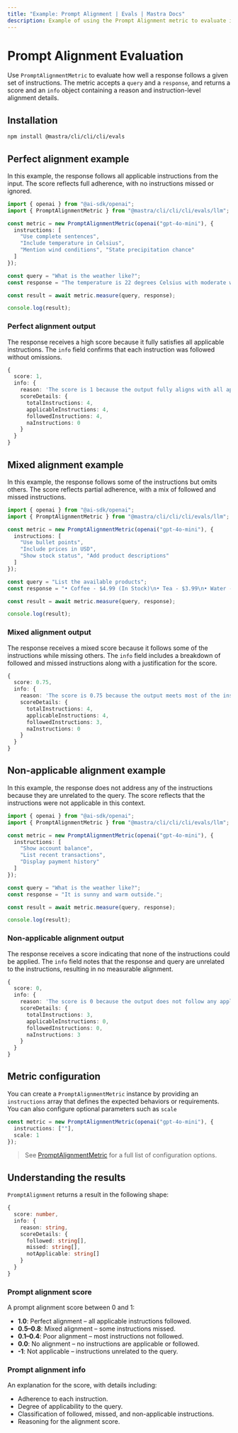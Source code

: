 ```yaml
---
title: "Example: Prompt Alignment | Evals | Mastra Docs"
description: Example of using the Prompt Alignment metric to evaluate instruction adherence in responses.
---
```



# Prompt Alignment Evaluation

<ScorerCallout />

Use `PromptAlignmentMetric` to evaluate how well a response follows a given set of instructions. The metric accepts a `query` and a `response`, and returns a score and an `info` object containing a reason and instruction-level alignment details.

## Installation

```bash copy
npm install @mastra/cli/cli/cli/evals
```

## Perfect alignment example

In this example, the response follows all applicable instructions from the input. The score reflects full adherence, with no instructions missed or ignored.

```typescript filename="src/example-high-perfect-alignment.ts" showLineNumbers copy
import { openai } from "@ai-sdk/openai";
import { PromptAlignmentMetric } from "@mastra/cli/cli/cli/evals/llm";

const metric = new PromptAlignmentMetric(openai("gpt-4o-mini"), {
  instructions: [
    "Use complete sentences",
    "Include temperature in Celsius",
    "Mention wind conditions", "State precipitation chance"
  ]
});

const query = "What is the weather like?";
const response = "The temperature is 22 degrees Celsius with moderate winds from the northwest. There is a 30% chance of rain.";

const result = await metric.measure(query, response);

console.log(result);
```

### Perfect alignment output

The response receives a high score because it fully satisfies all applicable instructions. The `info` field confirms that each instruction was followed without omissions.

```typescript
{
  score: 1,
  info: {
    reason: 'The score is 1 because the output fully aligns with all applicable instructions, providing a comprehensive weather report that includes temperature, wind conditions, and chance of precipitation, all presented in complete sentences.',
    scoreDetails: {
      totalInstructions: 4,
      applicableInstructions: 4,
      followedInstructions: 4,
      naInstructions: 0
    }
  }
}
```

## Mixed alignment example

In this example, the response follows some of the instructions but omits others. The score reflects partial adherence, with a mix of followed and missed instructions.

```typescript filename="src/example-high-mixed-alignment.ts" showLineNumbers copy
import { openai } from "@ai-sdk/openai";
import { PromptAlignmentMetric } from "@mastra/cli/cli/cli/evals/llm";

const metric = new PromptAlignmentMetric(openai("gpt-4o-mini"), {
  instructions: [
    "Use bullet points",
    "Include prices in USD",
    "Show stock status", "Add product descriptions"
  ]
});

const query = "List the available products";
const response = "• Coffee - $4.99 (In Stock)\n• Tea - $3.99\n• Water - $1.99 (Out of Stock)";

const result = await metric.measure(query, response);

console.log(result);
```

### Mixed alignment output

The response receives a mixed score because it follows some of the instructions while missing others. The `info` field includes a breakdown of followed and missed instructions along with a justification for the score.

```typescript
{
  score: 0.75,
  info: {
    reason: 'The score is 0.75 because the output meets most of the instructions by using bullet points, including prices in USD, and showing stock status. However, it does not fully align with the instruction to provide product descriptions, which affects the overall score.',
    scoreDetails: {
      totalInstructions: 4,
      applicableInstructions: 4,
      followedInstructions: 3,
      naInstructions: 0
    }
  }
}
```

## Non-applicable alignment example

In this example, the response does not address any of the instructions because they are unrelated to the query. The score reflects that the instructions were not applicable in this context.


```typescript filename="src/example-non-applicable-alignment.ts" showLineNumbers copy
import { openai } from "@ai-sdk/openai";
import { PromptAlignmentMetric } from "@mastra/cli/cli/cli/evals/llm";

const metric = new PromptAlignmentMetric(openai("gpt-4o-mini"), {
  instructions: [
    "Show account balance",
    "List recent transactions",
    "Display payment history"
  ]
});

const query = "What is the weather like?";
const response = "It is sunny and warm outside.";

const result = await metric.measure(query, response);

console.log(result);
```

### Non-applicable alignment output

The response receives a score indicating that none of the instructions could be applied. The `info` field notes that the response and query are unrelated to the instructions, resulting in no measurable alignment.

```typescript
{
  score: 0,
  info: {
    reason: 'The score is 0 because the output does not follow any applicable instructions related to the context of a weather query, as the instructions provided are irrelevant to the input.',
    scoreDetails: {
      totalInstructions: 3,
      applicableInstructions: 0,
      followedInstructions: 0,
      naInstructions: 3
    }
  }
}
```

## Metric configuration

You can create a `PromptAlignmentMetric` instance by providing an `instructions` array that defines the expected behaviors or requirements. You can also configure optional parameters such as `scale`

```typescript showLineNumbers copy
const metric = new PromptAlignmentMetric(openai("gpt-4o-mini"), {
  instructions: [""],
  scale: 1
});
```

> See [PromptAlignmentMetric](/reference/evals/prompt-alignment.mdx) for a full list of configuration options.

## Understanding the results

`PromptAlignment` returns a result in the following shape:

```typescript
{
  score: number,
  info: {
    reason: string,
    scoreDetails: {
      followed: string[],
      missed: string[],
      notApplicable: string[]
    }
  }
}
```
### Prompt alignment score

A prompt alignment score between 0 and 1:

- **1.0**: Perfect alignment – all applicable instructions followed.
- **0.5–0.8**: Mixed alignment – some instructions missed.
- **0.1–0.4**: Poor alignment – most instructions not followed.
- **0.0**: No alignment – no instructions are applicable or followed.
- **-1**: Not applicable – instructions unrelated to the query.

### Prompt alignment info

An explanation for the score, with details including:

- Adherence to each instruction.
- Degree of applicability to the query.
- Classification of followed, missed, and non-applicable instructions.
- Reasoning for the alignment score.

<GithubLink
  marginTop='mt-16'
  link="https://github.com/@@mastra/cli/cli/cli-ai/@@mastra/cli/cli/cli/blob/main/examples/basics/evals/prompt-alignment"
/>
